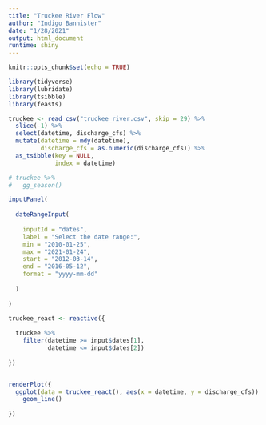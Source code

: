 ```yaml
---
title: "Truckee River Flow"
author: "Indigo Bannister"
date: "1/28/2021"
output: html_document
runtime: shiny
---
```


```r
knitr::opts_chunk$set(echo = TRUE)

library(tidyverse)
library(lubridate)
library(tsibble)
library(feasts)

```


```r

truckee <- read_csv("truckee_river.csv", skip = 29) %>% 
  slice(-1) %>% 
  select(datetime, discharge_cfs) %>% 
  mutate(datetime = mdy(datetime),
         discharge_cfs = as.numeric(discharge_cfs)) %>% 
  as_tsibble(key = NULL,
             index = datetime)

# truckee %>% 
#   gg_season()

```


```r

inputPanel(
  
  dateRangeInput(
    
    inputId = "dates",
    label = "Select the date range:",
    min = "2010-01-25",
    max = "2021-01-24",
    start = "2012-03-14",
    end = "2016-05-12",
    format = "yyyy-mm-dd"
    
  )
  
)

truckee_react <- reactive({
  
  truckee %>% 
    filter(datetime >= input$dates[1], 
           datetime <= input$dates[2])
  
})


renderPlot({
  ggplot(data = truckee_react(), aes(x = datetime, y = discharge_cfs)) +
    geom_line()
  
})

```

